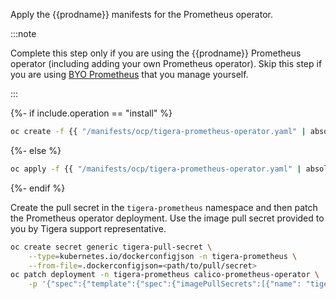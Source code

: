 Apply the {{prodname}} manifests for the Prometheus operator. 

   :::note

   Complete this step only if you are using the {{prodname}} Prometheus operator (including adding your own Prometheus operator). Skip this step if you are using [BYO Prometheus](../../../calico-enterprise/maintenance/monitor/support.mdx) that you manage yourself. 
   
   :::

   {%- if include.operation == "install" %}
   ```bash
   oc create -f {{ "/manifests/ocp/tigera-prometheus-operator.yaml" | absolute_url }}
   ```
   {%- else %}
   ```bash
   oc apply -f {{ "/manifests/ocp/tigera-prometheus-operator.yaml" | absolute_url }}
   ```
   {%- endif %}

   Create the pull secret in the `tigera-prometheus` namespace and then patch the Prometheus operator deployment. Use the image pull secret provided to you by Tigera support representative.

   ```bash
   oc create secret generic tigera-pull-secret \
       --type=kubernetes.io/dockerconfigjson -n tigera-prometheus \
       --from-file=.dockerconfigjson=<path/to/pull/secret>
   oc patch deployment -n tigera-prometheus calico-prometheus-operator \
       -p '{"spec":{"template":{"spec":{"imagePullSecrets":[{"name": "tigera-pull-secret"}]}}}}'
   ```

